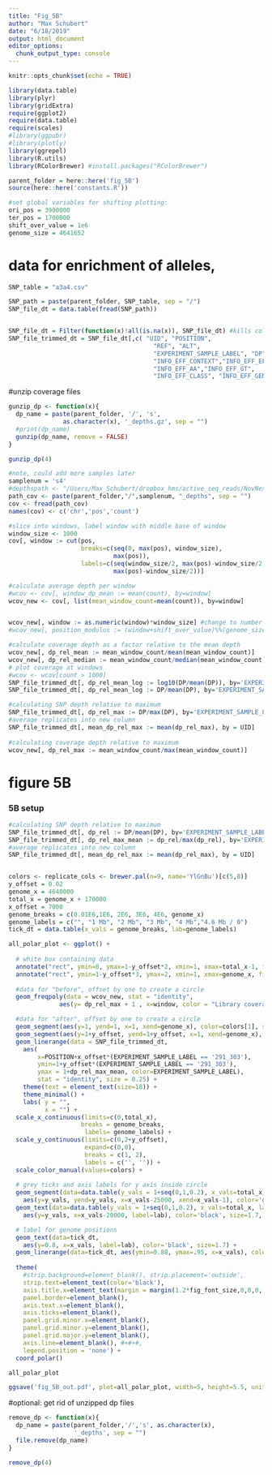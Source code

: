 ```yaml
---
title: "Fig_5B"
author: "Max Schubert"
date: "6/18/2019"
output: html_document
editor_options: 
  chunk_output_type: console
---
```


```r
knitr::opts_chunk$set(echo = TRUE)

library(data.table)
library(plyr)
library(gridExtra)
require(ggplot2)
require(data.table)
require(scales)
#library(ggpubr)
#library(plotly)
library(ggrepel)
library(R.utils)
library(RColorBrewer) #install.packages("RColorBrewer")

parent_folder = here::here('fig_5B')
source(here::here('constants.R'))

#set global variables for shifting plotting:
ori_pos = 3900000
ter_pos = 1700000
shift_over_value = 1e6
genome_size = 4641652

```

# data for enrichment of alleles, 
```r
SNP_table = "a3a4.csv"

SNP_path = paste(parent_folder, SNP_table, sep = "/")
SNP_file_dt = data.table(fread(SNP_path))


SNP_file_dt = Filter(function(x)!all(is.na(x)), SNP_file_dt) #kills columns with all NA
SNP_file_trimmed_dt = SNP_file_dt[,c( "UID", "POSITION",
                                        "REF", "ALT",
                                        "EXPERIMENT_SAMPLE_LABEL", "DP",
                                        "INFO_EFF_CONTEXT","INFO_EFF_EFFECT",
                                        "INFO_EFF_AA","INFO_EFF_GT",
                                        "INFO_EFF_CLASS", "INFO_EFF_GENE")] #keeps only specified columns

```

#unzip coverage files
```r
gunzip_dp <- function(x){
  dp_name = paste(parent_folder, '/', 's',
               as.character(x), '_depths.gz', sep = "")
  #print(dp_name)
  gunzip(dp_name, remove = FALSE)
}

gunzip_dp(4)
```



```r
#note, could add more samples later
samplenum = 's4'
#depthspath <- "/Users/Max_Schubert/dropbox_hms/active_seq_reads/NovNextseq_again/FC_04398/Unaligned_1234_PF_mm1/Data/bwa_sam_bam_depths/"
path_cov <- paste(parent_folder,"/",samplenum, "_depths", sep = "")
cov <- fread(path_cov)
names(cov) <- c('chr','pos','count')

#slice into windows, label window with middle base of window
window_size <- 1000
cov[, window := cut(pos,
                    breaks=c(seq(0, max(pos), window_size),
                             max(pos)),
                    labels=c(seq(window_size/2, max(pos)-window_size/2, window_size),
                             max(pos)-window_size/2))]

#calculate average depth per window
#wcov <- cov[, window_dp_mean := mean(count), by=window]
wcov_new <- cov[, list(mean_window_count=mean(count)), by=window]


wcov_new[, window := as.numeric(window)*window_size] #change to number
#wcov_new[, position_modulus := (window+shift_over_value)%%(genome_size - shift_over_value)]

#calculate coverage depth as a factor relative to the mean depth
wcov_new[, dp_rel_mean := mean_window_count/mean(mean_window_count)]
wcov_new[, dp_rel_median := mean_window_count/median(mean_window_count)]
# plot coverage at windows
#wcov <- wcov[count > 1000]
SNP_file_trimmed_dt[, dp_rel_mean_log := log10(DP/mean(DP)), by='EXPERIMENT_SAMPLE_LABEL']
SNP_file_trimmed_dt[, dp_rel_mean_log := DP/mean(DP), by='EXPERIMENT_SAMPLE_LABEL']
```

```r
#calculating SNP depth relative to maximum
SNP_file_trimmed_dt[, dp_rel_max := DP/max(DP), by='EXPERIMENT_SAMPLE_LABEL']
#average replicates into new column
SNP_file_trimmed_dt[, mean_dp_rel_max := mean(dp_rel_max), by = UID]
  
#calculating coverage depth relative to maximum
wcov_new[, dp_rel_max := mean_window_count/max(mean_window_count)]

```

# figure 5B
### 5B setup
```r
#calculating SNP depth relative to maximum
SNP_file_trimmed_dt[, dp_rel := DP/mean(DP), by='EXPERIMENT_SAMPLE_LABEL']
SNP_file_trimmed_dt[, dp_rel_max_mean := dp_rel/max(dp_rel), by='EXPERIMENT_SAMPLE_LABEL']
#average replicates into new column
SNP_file_trimmed_dt[, mean_dp_rel_max := mean(dp_rel_max), by = UID]


colors <- replicate_cols <- brewer.pal(n=9, name='YlGnBu')[c(5,8)]
y_offset = 0.02
genome_x = 4640000
total_x = genome_x + 170000
x_offset = 7000
genome_breaks = c(0.01E6,1E6, 2E6, 3E6, 4E6, genome_x)
genome_labels = c("", "1 Mb", "2 Mb", "3 Mb", "4 Mb","4.6 Mb / 0")
tick_dt = data.table(x_vals = genome_breaks, lab=genome_labels)
```

```r
all_polar_plot <- ggplot() +
  
  # white box containing data
  annotate("rect", ymin=0, ymax=1-y_offset*2, xmin=1, xmax=total_x-1, fill='grey90', size=0.25) +
  annotate("rect", ymin=1-y_offset*3, ymax=2, xmin=1, xmax=genome_x, fill=NA, color='grey50', size=0.25) +
  
  #data for "before", offset by one to create a circle
  geom_freqpoly(data = wcov_new, stat = "identity",
              aes(y= dp_rel_max + 1 , x=window, color = "Library coverage, before treatment"), color='black', alpha = 0.4, size=0.25) +

  #data for "after", offset by one to create a circle
  geom_segment(aes(y=1, yend=1, x=1, xend=genome_x), color=colors[1], size=1, alpha=0.8) +
  geom_segment(aes(y=1+y_offset, yend=1+y_offset, x=1, xend=genome_x), color=colors[2], size=1, alpha=0.8) +
  geom_linerange(data = SNP_file_trimmed_dt,
    aes(
        x=POSITION+x_offset*(EXPERIMENT_SAMPLE_LABEL == '291_303'), 
        ymin=1+y_offset*(EXPERIMENT_SAMPLE_LABEL == '291_303'), 
        ymax = 1+dp_rel_max_mean, color=EXPERIMENT_SAMPLE_LABEL),
        stat = "identity", size = 0.25) +
    theme(text = element_text(size=18)) +
    theme_minimal() +
    labs( y = "",
          x = "") +
  scale_x_continuous(limits=c(0,total_x),
                    breaks = genome_breaks,
                     labels= genome_labels) +
  scale_y_continuous(limits=c(0,2+y_offset),
                     expand=c(0,0),
                     breaks = c(1, 2),
                     labels = c('', '')) +
  scale_color_manual(values=colors) +
  
  # grey ticks and axis labels for y axis inside circle
  geom_segment(data=data.table(y_vals = 1+seq(0,1,0.2), x_vals=total_x), 
    aes(y=y_vals, yend=y_vals, x=x_vals-25000, xend=x_vals-1), color='grey50') +
  geom_text(data=data.table(y_vals = 1+seq(0,1,0.2), x_vals=total_x, lab=c(paste0(seq(0,80,20),'%'),'Max')), 
    aes(y=y_vals, x=x_vals-20000, label=lab), color='black', size=1.7, hjust=1.1) +

  # label for genome positions
  geom_text(data=tick_dt, 
    aes(y=0.8, x=x_vals, label=lab), color='black', size=1.7) +
  geom_linerange(data=tick_dt, aes(ymin=0.88, ymax=.95, x=x_vals), color='grey50') + 
    
  theme(
    #strip.background=element_blank(), strip.placement='outside',
    strip.text=element_text(color='black'), 
    axis.title.x=element_text(margin = margin(1.2*fig_font_size,0,0,0, "pt")), 
    panel.border=element_blank(),
    axis.text.x=element_blank(),
    axis.ticks=element_blank(),
    panel.grid.minor.x=element_blank(),
    panel.grid.minor.y=element_blank(),
    panel.grid.major.y=element_blank(),
    axis.line=element_blank(), #+#+#,
    legend.position = 'none') + 
  coord_polar()

all_polar_plot
```
```r
ggsave('fig_5B_out.pdf', plot=all_polar_plot, width=5, height=5.5, units='in', dpi=300, useDingbats = FALSE)

```


#optional: get rid of unzipped dp files
```r
remove_dp <- function(x){
  dp_name = paste(parent_folder,'/','s', as.character(x),
                  '_depths', sep = "")
  file.remove(dp_name)
}

remove_dp(4)
```